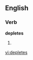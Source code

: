 
==English==

===Verb===
'''depletes'''

# {{third-person singular of|[[deplete]]}}

[[vi:depletes]]